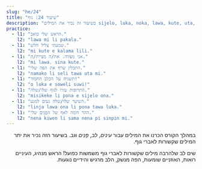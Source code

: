 ```yaml
---
slug: "he/24"
title: "שיעור 24: גוף"
description: "בשיעור זה נכיר את המילים sijelo, luka, noka, lawa, kute, uta, nena, palisa, linja!"
practice:
  - l1: "הראש שלי כואב."
    l2: "lawa mi li pakala."
  - l1: "שמעתי צליל חלש."
    l2: "mi kute e kalama lili."
  - l1: "אני מצווה. את/ה מציית/ת."
    l2: "mi lawa. sina kute."
  - l1: "התבלין שרף את הפה שלי."
    l2: "namako li seli tawa uta mi."
  - l1: "תשגיח על הכלב החמוד!"
    l2: "o luka e soweli suwi!"
  - l1: "התרופות עזרו לגוף שלו/שלה."
    l2: "misikeke li pona e sijelo ona."
  - l1: "השיער שלו/שלה נעים למגע."
    l2: "linja lawa ona li pona tawa luka."
  - l1: "ההר דומה לאף של הפָּנִים שלי."
    l2: "nena kiwen li sama nena pi sinpin mi."
---
```



<div dir="rtl">

במהלך הקורס הכרנו את המילים עבור *עינים*, *לב*, *פָּנִים* ו*גב*. בשיעור הזה נכיר את יתר המילים שקשורות לאברי גוף. 

<List>
  <Word sl="lawa" m="ראש, להוביל, להנהיג" />
  <Word sl="kute" m="אוזן, לשמוע" />
  <Word sl="nena" m="בליטה כמו הר, אף או חזה" />
  <Word sl="uta" m="פה, שפתיים, לנשוך, לנשק" />
  <Word sl="sijelo" m="גוף" />
  <Word sl="luka" m="יד, לגעת" />
  <Word sl="noka" m="רגל, כף רגל" />
  <Word sl="palisa" m="חפץ ארוך וקשה, כמו ענף או קורה" />
  <Word sl="linja" m="חפץ ארוך וגמיש, כמו מיתר או חבל" />
</List>

שים לב שלהרבה מילים שקשורות לאברי גוף משמשות כפועל! הראש מנהיג, העיניים רואות, האוזניים שומעות, הפה מנשק, הלב מרגיש והידיים נוגעות. 

<List>
  <Sentence sl="mi wile suli e linja lawa mi." m="אני רוצה להאריך את השיער שלי" />
  <Sentence sl="jan lawa mi li kute e toki ike mi." m="המנהל שלי שמע את הדברים המכוערים שאמרתי." />
  <Sentence sl="ilo lukin li pana e sitelen ante." m="המראה מציגה תמונה הפוכה." />
  <Sentence sl="sijelo mi li wile e lape." m="הגוף שלי זקוק לשינה." />
  <Sentence sl="palisa luka mi li suli. palisa noka mi li lili." m="אצבעות הידיים שלי גדולות. אצבעות הרגליים שלי קטנות." />
</List>

<Practice exercises={frontmatter.practice} client:load />

</div>

